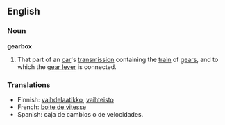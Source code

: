 ==English==

===Noun===
'''gearbox'''
#That part of an [[car]]'s [[transmission]] containing the [[train]] of [[gears]], and to which the [[gear lever]] is connected.
===Translations===
*Finnish: [[vaihdelaatikko]], [[vaihteisto]]
*French: [[boite de vitesse]]
*Spanish: caja de cambios o de velocidades.